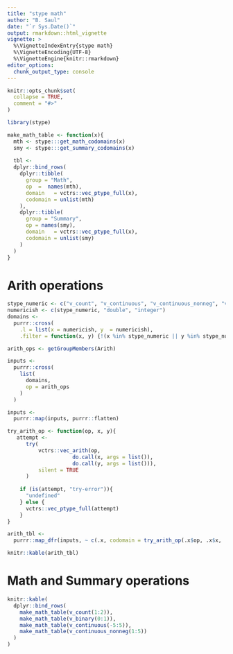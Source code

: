 ```yaml
---
title: "stype math"
author: "B. Saul"
date: "`r Sys.Date()`"
output: rmarkdown::html_vignette
vignette: >
  %\VignetteIndexEntry{stype math}
  %\VignetteEncoding{UTF-8}
  %\VignetteEngine{knitr::rmarkdown}
editor_options: 
  chunk_output_type: console
---
```


```r
knitr::opts_chunk$set(
  collapse = TRUE,
  comment = "#>"
)

library(stype)
```

```r
make_math_table <- function(x){
  mth <- stype:::get_math_codomains(x)
  smy <- stype:::get_summary_codomains(x)
  
  tbl <- 
  dplyr::bind_rows(
    dplyr::tibble(
      group = "Math",
      op  =  names(mth),
      domain   = vctrs::vec_ptype_full(x),
      codomain = unlist(mth)
    ),
    dplyr::tibble(
      group = "Summary",
      op = names(smy),
      domain   = vctrs::vec_ptype_full(x),
      codomain = unlist(smy)
    )
  )
}
```

# Arith operations

```r
stype_numeric <- c("v_count", "v_continuous", "v_continuous_nonneg", "v_binary")
numericish <- c(stype_numeric, "double", "integer")
domains <- 
  purrr::cross(
    .l = list(x = numericish, y  = numericish),
    .filter = function(x, y) {!(x %in% stype_numeric || y %in% stype_numeric )})

arith_ops <- getGroupMembers(Arith)

inputs <- 
  purrr::cross(
    list(
      domains, 
      op = arith_ops
    )
  )

inputs <- 
  purrr::map(inputs, purrr::flatten)

try_arith_op <- function(op, x, y){
   attempt <- 
      try(
          vctrs::vec_arith(op, 
                     do.call(x, args = list()),
                     do.call(y, args = list())),
          silent = TRUE
      )
    
    if (is(attempt, "try-error")){
      "undefined"
    } else {
      vctrs::vec_ptype_full(attempt)
    }
}

arith_tbl <- 
  purrr::map_dfr(inputs, ~ c(.x, codomain = try_arith_op(.x$op, .x$x, .x$y)))

knitr::kable(arith_tbl)

```

# Math and Summary operations

```r
knitr::kable(
  dplyr::bind_rows(
    make_math_table(v_count(1:2)),
    make_math_table(v_binary(0:1)),
    make_math_table(v_continuous(-5:5)),
    make_math_table(v_continuous_nonneg(1:5))
  )
)
```
